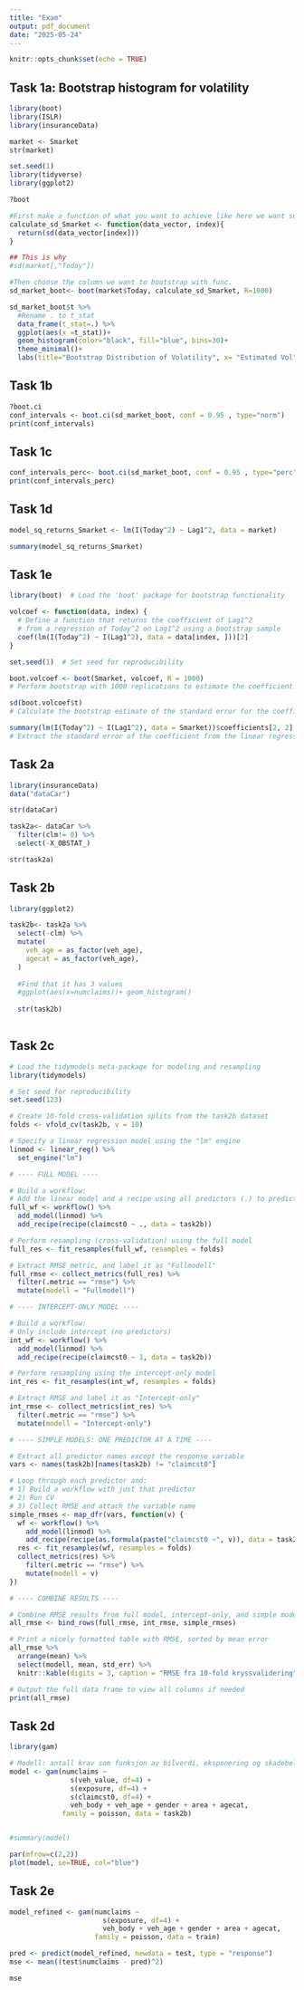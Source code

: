 ```yaml
---
title: "Exam"
output: pdf_document
date: "2025-05-24"
---
```


```r
knitr::opts_chunk$set(echo = TRUE)
```

## Task 1a: Bootstrap histogram for volatility
```r
library(boot)
library(ISLR)
library(insuranceData)

market <- Smarket
str(market)

```

```r

set.seed(1)
library(tidyverse)
library(ggplot2)

?boot

#First make a function of what you want to achieve like here we want sd
calculate_sd_Smarket <- function(data_vector, index){
  return(sd(data_vector[index]))
}

## This is why   
#sd(market[,"Today"])

#Then choose the column we want to bootstrap with func. 
sd_market_boot<- boot(market$Today, calculate_sd_Smarket, R=1000)

sd_market_boot$t %>% 
  #Rename . to t_stat
  data_frame(t_stat=.) %>%
  ggplot(aes(x =t_stat))+
  geom_histogram(color="black", fill="blue", bins=30)+
  theme_minimal()+
  labs(title="Bootstrap Distribution of Volatility", x= "Estimated Vol", y= "Density")
```

## Task 1b
```r
?boot.ci
conf_intervals <- boot.ci(sd_market_boot, conf = 0.95 , type="norm")
print(conf_intervals)
```

## Task 1c

```r
conf_intervals_perc<- boot.ci(sd_market_boot, conf = 0.95 , type="perc")
print(conf_intervals_perc)
```
## Task 1d


```r


model_sq_returns_Smarket <- lm(I(Today^2) ~ Lag1^2, data = market)

summary(model_sq_returns_Smarket)
```
## Task 1e


```r
library(boot)  # Load the 'boot' package for bootstrap functionality

volcoef <- function(data, index) {
  # Define a function that returns the coefficient of Lag1^2 
  # from a regression of Today^2 on Lag1^2 using a bootstrap sample
  coef(lm(I(Today^2) ~ I(Lag1^2), data = data[index, ]))[2]
}

set.seed(1)  # Set seed for reproducibility

boot.volcoef <- boot(Smarket, volcoef, R = 1000)
# Perform bootstrap with 1000 replications to estimate the coefficient's sampling distribution

sd(boot.volcoef$t)
# Calculate the bootstrap estimate of the standard error for the coefficient

summary(lm(I(Today^2) ~ I(Lag1^2), data = Smarket))$coefficients[2, 2]
# Extract the standard error of the coefficient from the linear regression output


```


## Task 2a

```r

library(insuranceData)
data("dataCar")

str(dataCar)

task2a<- dataCar %>% 
  filter(clm!= 0) %>% 
  select(-X_OBSTAT_)

str(task2a)
```

## Task 2b

```r
library(ggplot2)

task2b<- task2a %>% 
  select(-clm) %>% 
  mutate(
    veh_age = as_factor(veh_age),
    agecat = as_factor(veh_age),
  ) 
  
  #Find that it has 3 values
  #ggplot(aes(x=numclaims))+ geom_histogram()
  
  str(task2b)
  
```


## Task 2c


```r
# Load the tidymodels meta-package for modeling and resampling
library(tidymodels)

# Set seed for reproducibility
set.seed(123)

# Create 10-fold cross-validation splits from the task2b dataset
folds <- vfold_cv(task2b, v = 10)

# Specify a linear regression model using the "lm" engine
linmod <- linear_reg() %>% 
  set_engine("lm")

# ---- FULL MODEL ----

# Build a workflow:
# Add the linear model and a recipe using all predictors (.) to predict claimcst0
full_wf <- workflow() %>%
  add_model(linmod) %>%
  add_recipe(recipe(claimcst0 ~ ., data = task2b))

# Perform resampling (cross-validation) using the full model
full_res <- fit_resamples(full_wf, resamples = folds)

# Extract RMSE metric, and label it as "Fullmodell"
full_rmse <- collect_metrics(full_res) %>%
  filter(.metric == "rmse") %>%
  mutate(modell = "Fullmodell")

# ---- INTERCEPT-ONLY MODEL ----

# Build a workflow:
# Only include intercept (no predictors)
int_wf <- workflow() %>%
  add_model(linmod) %>%
  add_recipe(recipe(claimcst0 ~ 1, data = task2b))

# Perform resampling using the intercept-only model
int_res <- fit_resamples(int_wf, resamples = folds)

# Extract RMSE and label it as "Intercept-only"
int_rmse <- collect_metrics(int_res) %>%
  filter(.metric == "rmse") %>%
  mutate(modell = "Intercept-only")

# ---- SIMPLE MODELS: ONE PREDICTOR AT A TIME ----

# Extract all predictor names except the response variable
vars <- names(task2b)[names(task2b) != "claimcst0"]

# Loop through each predictor and:
# 1) Build a workflow with just that predictor
# 2) Run CV
# 3) Collect RMSE and attach the variable name
simple_rmses <- map_dfr(vars, function(v) {
  wf <- workflow() %>%
    add_model(linmod) %>%
    add_recipe(recipe(as.formula(paste("claimcst0 ~", v)), data = task2b))
  res <- fit_resamples(wf, resamples = folds)
  collect_metrics(res) %>%
    filter(.metric == "rmse") %>%
    mutate(modell = v)
})

# ---- COMBINE RESULTS ----

# Combine RMSE results from full model, intercept-only, and simple models
all_rmse <- bind_rows(full_rmse, int_rmse, simple_rmses)

# Print a nicely formatted table with RMSE, sorted by mean error
all_rmse %>%
  arrange(mean) %>%
  select(modell, mean, std_err) %>%
  knitr::kable(digits = 3, caption = "RMSE fra 10-fold kryssvalidering")

# Output the full data frame to view all columns if needed
print(all_rmse)
```
## Task 2d

```r

library(gam)

# Modell: antall krav som funksjon av bilverdi, eksponering og skadebeløp (numeriske) + faktorer
model <- gam(numclaims ~ 
               s(veh_value, df=4) +
               s(exposure, df=4) +
               s(claimcst0, df=4) +
               veh_body + veh_age + gender + area + agecat,
             family = poisson, data = task2b)


#summary(model)

par(mfrow=c(2,2))
plot(model, se=TRUE, col="blue")

```

## Task 2e

```r
model_refined <- gam(numclaims ~ 
                       s(exposure, df=4) +
                       veh_body + veh_age + gender + area + agecat,
                     family = poisson, data = train)

pred <- predict(model_refined, newdata = test, type = "response")
mse <- mean((test$numclaims - pred)^2)

mse

```


```r
```

